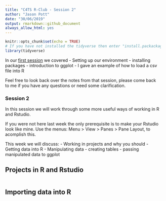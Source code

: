 ```yaml
---
title: "C4TS R-Club - Session 2"
author: "Jason Pott"
date: "30/06/2019"
output: rmarkdown::github_document
always_allow_html: yes
---
```


```r
knitr::opts_chunk$set(echo = TRUE)
# If you have not installed the tidyverse then enter "install.packackages("tidyverse") " in the console
library(tidyverse)


```

In our [first session](https://github.com/jasonpott/r4ds/blob/master/01.%20Session%201%20/session_1.md) we covered - Setting up our environment
- installing packages
- introduction to ggplot
- I gave an example of how to load a csv file into R

Feel free to look back over the notes from that session, please come back to me if you have any questions or need some clarification.


### Session 2
In this session we will work through some more useful ways of working in R and Rstudio. 

If you were not here last week the only prerequisite is to make your Rstudio look like mine. Use the menus: Menu > View > Panes > Pane Layout, to acomplish this.

This week we will discuss:
- Working in projects and why you should
- Getting data into R
- Manipulating data
- creating tables
- passing manipulated data to ggplot

## Projects in R and Rstudio

```r

```


## Importing data into R

```r

```
